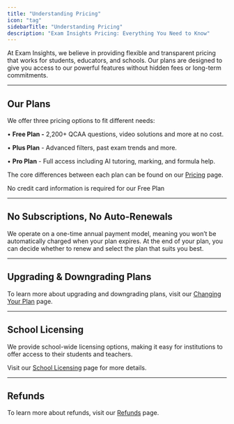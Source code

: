 ```yaml
---
title: "Understanding Pricing"
icon: "tag"
sidebarTitle: "Understanding Pricing"
description: "Exam Insights Pricing: Everything You Need to Know"
---
```


At Exam Insights, we believe in providing flexible and transparent pricing that works for students, educators, and schools. Our plans are designed to give you access to our powerful features without hidden fees or long-term commitments.

***

## Our Plans

We offer three pricing options to fit different needs:

• **Free Plan -** 2,200+ QCAA questions, video solutions and more at no cost.

• **Plus Plan** - Advanced filters, past exam trends and more.

• **Pro Plan** - Full access including AI tutoring, marking, and formula help.

The core differences between each plan can be found on our [Pricing](https://exam-insights.com/pricing/) page.

<Check>
  No credit card information is required for our Free Plan
</Check>

***

## No Subscriptions, No Auto-Renewals

We operate on a one-time annual payment model, meaning you won’t be automatically charged when your plan expires. At the end of your plan, you can decide whether to renew and select the plan that suits you best.

***

## Upgrading & Downgrading Plans

To learn more about upgrading and downgrading plans, visit our [Changing Your Plan](/troubleshooting/plan_change) page.

***

## School Licensing

We provide school-wide licensing options, making it easy for institutions to offer access to their students and teachers.

Visit our [School Licensing](/pricing/school_pricing_guide) page for more details.

***

## Refunds

To learn more about refunds, visit our [Refunds](/troubleshooting/refunds) page.